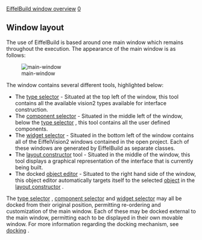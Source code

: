 [[Property:title|EiffelBuild window overview]]
[[Property:weight|0]]
==Window layout==

The use of EiffelBuild is based around one main window which remains throughout the execution. The appearance of the main window is as follows:

[[Image:main-window]]  

The window contains several different tools, highlighted below:
* The [[Type selector|type selector]]  - Situated at the top left of the window, this tool contains all the available vision2 types available for interface construction. 
* The [[Component selector| component selector]]  - Situated in the middle left of the window, below the [[Type selector|type selector]] , this tool contains all the user defined components. 
* The [[Widget selector|widget selector]]  - Situated in the bottom left of the window contains all of the EiffelVision2 windows contained in the open project. Each of these windows are generated by EiffelBuild as separate classes.
* The [[Layout constructor| layout constructor]]  tool - Situated in the middle of the window, this tool displays a graphical representation of the interface that is currently being built. 
* The docked [[Object editor|object editor]]  - Situated to the right hand side of the window, this object editor automatically targets itself to the selected [[EiffelBuild Notation|object]]  in the [[Layout constructor| layout constructor]] . 

The [[Type selector|type selector]] , [[Component selector|component selector]]  and [[Widget selector|widget selector]]  may all be docked from their original position, permitting re-ordering and customization of the main window. Each of these may be docked external to the main window, permitting each to be displayed in their own movable window. For more information regarding the docking mechanism, see [[Docking|docking]] .

{{seealso| '''See Also''' <br/>
[[Main toolbar| Main toolbar]]  <br/>
[[Layout constructor| Layout constructor]]  <br/>
[[Type selector|Type selector]]  <br/>
[[Object editor|Object editor]]  <br/>
[[Component selector| Component_selector]]  <br/>
[[Docking| Docking]]  <br/>
}}




